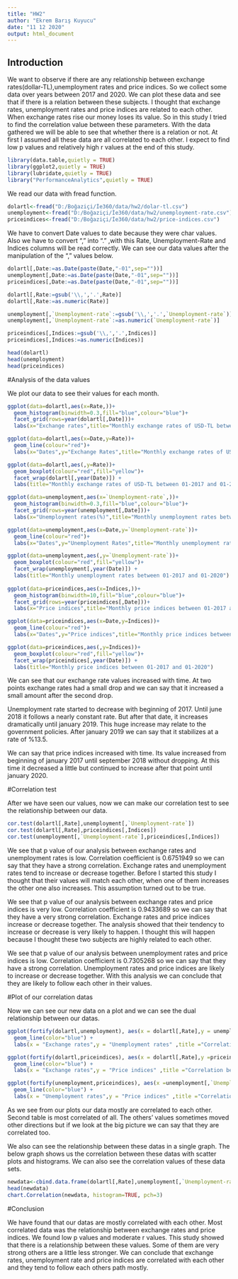 ```yaml
---
title: "HW2"
author: "Ekrem Barış Kuyucu"
date: "11 12 2020"
output: html_document
---
```


## Introduction

We want to observe if there are any relationship between exchange rates(dollar-TL),unemployment rates and price indices. So we collect some data over years between 2017 and 2020. We can plot these data and see that if there is a relation between these subjects. I thought that exchange rates, unemployment rates and price indices are related to each other. When exchange rates rise our money loses its value.  So in this study I tried to find the correlation value between these parameters. With the data gathered we will be able to see that whether there is a relation or not. At first I assumed all these data are all correlated to each other. I expect to find low p values and relatively high r values at the end of this study.


```r
library(data.table,quietly = TRUE)
library(ggplot2,quietly = TRUE)
library(lubridate,quietly = TRUE)
library("PerformanceAnalytics",quietly = TRUE)


```

We read our data with fread function.

```r
dolartl<-fread("D:/Boğaziçi/İe360/data/hw2/dolar-tl.csv")
unemployment<-fread("D:/Boğaziçi/İe360/data/hw2/unemployment-rate.csv")
priceindices<-fread("D:/Boğaziçi/İe360/data/hw2/price-indices.csv")

```


We have to convert Date values to date because they were char values. Also we have to convert "," into "." ,with this Rate, Unemployment-Rate and Indices columns will be read correctly. We can see our data values after the manipulation of the "," values below.


```r
dolartl[,Date:=as.Date(paste(Date,"-01",sep=""))]
unemployment[,Date:=as.Date(paste(Date,"-01",sep=""))]
priceindices[,Date:=as.Date(paste(Date,"-01",sep=""))]

dolartl[,Rate:=gsub('\\,','.',Rate)]
dolartl[,Rate:=as.numeric(Rate)]

unemployment[,`Unemployment-rate`:=gsub('\\,','.',`Unemployment-rate`)]
unemployment[,`Unemployment-rate`:=as.numeric(`Unemployment-rate`)]

priceindices[,Indices:=gsub('\\,','.',Indices)]
priceindices[,Indices:=as.numeric(Indices)]

head(dolartl)
head(unemployment)
head(priceindices)


```

#Analysis of the data values

We plot our data to see their values for each month.

```r
ggplot(data=dolartl,aes(x=Rate,))+
  geom_histogram(binwidth=0.3,fill="blue",colour="blue")+
  facet_grid(rows=year(dolartl[,Date]))+
  labs(x="Exchange rates",title="Monthly exchange rates of USD-TL between 01-2017 and 01-2020")

ggplot(data=dolartl,aes(x=Date,y=Rate))+
  geom_line(colour="red")+
  labs(x="Dates",y="Exchange Rates",title="Monthly exchange rates of USD-TL between 01-2017 and 01-2020")

ggplot(data=dolartl,aes(,y=Rate))+
  geom_boxplot(colour="red",fill="yellow")+
  facet_wrap(dolartl[,year(Date)]) +
  labs(title="Monthly exchange rates of USD-TL between 01-2017 and 01-2020")

ggplot(data=unemployment,aes(x=`Unemployment-rate`,))+
  geom_histogram(binwidth=0.3,fill="blue",colour="blue")+
  facet_grid(rows=year(unemployment[,Date]))+
  labs(x="Unemployment rates(%)",title="Monthly unemployment rates between 01-2017 and 01-2020")

ggplot(data=unemployment,aes(x=Date,y=`Unemployment-rate`))+
  geom_line(colour="red")+
  labs(x="Dates",y="Unemployment Rates",title="Monthly unemployment rates between 01-2017 and 01-2020")

ggplot(data=unemployment,aes(,y=`Unemployment-rate`))+
  geom_boxplot(colour="red",fill="yellow")+
  facet_wrap(unemployment[,year(Date)]) +
  labs(title="Monthly unemployment rates between 01-2017 and 01-2020")
  
ggplot(data=priceindices,aes(x=Indices,))+
  geom_histogram(binwidth=10,fill="blue",colour="blue")+
  facet_grid(rows=year(priceindices[,Date]))+
  labs(x="Price indices",title="Monthly price indices between 01-2017 and 01-2020")

ggplot(data=priceindices,aes(x=Date,y=Indices))+
  geom_line(colour="red")+
  labs(x="Dates",y="Price indices",title="Monthly price indices between 01-2017 and 01-2020")

ggplot(data=priceindices,aes(,y=Indices))+
  geom_boxplot(colour="red",fill="yellow")+
  facet_wrap(priceindices[,year(Date)]) +
  labs(title="Monthly price indices between 01-2017 and 01-2020")

```



We can see that our exchange rate values increased with time. At two points exchange rates had a small drop and we can say that it increased a small amount after the second drop.

Unemployment rate started to decrease with beginning of 2017. Until june 2018 it follows a nearly constant rate. But after that date, it increases dramatically until january 2019. This huge increase may relate to the government policies. After january 2019 we can say that it stabilizes at a rate of %13.5.

We can say that price indices increased with time. Its value increased from beginning of january 2017 until september 2018 without dropping. At this time it decreased a little but continued to increase after that point until january 2020.

#Correlation test

After we have seen our values, now we can make our correlation test to see the relationship between our data.

```r
cor.test(dolartl[,Rate],unemployment[,`Unemployment-rate`])
cor.test(dolartl[,Rate],priceindices[,Indices])
cor.test(unemployment[,`Unemployment-rate`],priceindices[,Indices])


```

We see that p value of our analysis between exchange rates and unemployment rates is low. Correlation coefficient is 0.6751949 so we can say that they have a strong correlation. Exchange rates and unemployment rates tend to increase or decrease together. Before I started this study I thought that their values will match each other, when one of them increases the other one also increases. This assumption turned out to be true. 

We see that p value of our analysis between exchange rates and price indices is very low. Correlation coefficient is 0.9433689 so we can say that they have a very strong correlation. Exchange rates and price indices increase or decrease together. The analysis showed that their tendency to increase or decrease is very likely to happen. I thought this will happen because I thought these two subjects are highly related to each other.

We see that p value of our analysis between unemployment rates and price indices is low. Correlation coefficient is 0.7305268 so we can say that they have a strong correlation. Unemployment rates and price indices are likely to increase or decrease together. With this analysis we can conclude that they are likely to follow each other in their values.


#Plot of our correlation datas

Now we can see our new data on a plot and we can see the dual relationship between our datas. 

```r
ggplot(fortify(dolartl,unemployment), aes(x = dolartl[,Rate],y = unemployment[,`Unemployment-rate`]))+
  geom_line(color="blue") +
  labs(x = "Exchange rates",y = "Unemployment rates" ,title ="Correlation between Exchange rate and Unemployment rate" )

ggplot(fortify(dolartl,priceindices), aes(x = dolartl[,Rate],y =priceindices[,Indices]))+
  geom_line(color="blue") +
  labs(x = "Exchange rates",y = "Price indices" ,title ="Correlation between Exchange rate and Price indices" )

ggplot(fortify(unemployment,priceindices), aes(x =unemployment[,`Unemployment-rate`],y = priceindices[,Indices]))+
  geom_line(color="blue") +
  labs(x = "Unemployment rates",y = "Price indices" ,title ="Correlation between Unemployment rate and Price indices" )


```

As we see from our plots our data mostly are correlated to each other. Second table is most correlated of all. The others' values sometimes moved other directions but if we look at the big picture we can say that they are correlated too.

We also can see the relationship between these datas in a single graph. The below graph shows us the correlation between these datas with scatter plots and histograms. We can also see the correlation values of these data sets.

```r
newdata<-cbind.data.frame(dolartl[,Rate],unemployment[,`Unemployment-rate`],priceindices[,Indices])
head(newdata)
chart.Correlation(newdata, histogram=TRUE, pch=3)


```

#Conclusion

We have found that our datas are mostly correlated with each other. Most correlated data was the relationship between exchange rates and price indices. We found low p values and moderate r values. This study showed that there is a relationship between these values. Some of them are very strong others are a little less stronger. We can conclude that exchange rates, unemployment rate and price indices are correlated with each other and they tend to follow each others path mostly.
